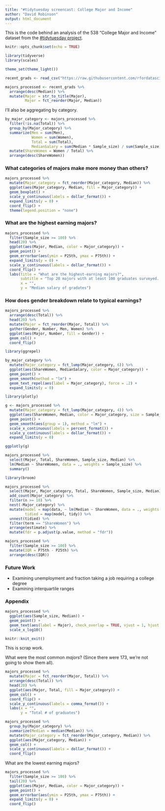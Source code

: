 ```yaml
---
title: "#tidytuesday screencast: College Major and Income"
author: "David Robinson"
output: html_document
---
```


This is the code behind an analysis of the 538 "College Major and Income" dataset from the [#tidytuesday project](https://github.com/rfordatascience/tidytuesday/tree/master/data/2018-10-16).

```r
knitr::opts_chunk$set(echo = TRUE)
```

```r
library(tidyverse)
library(scales)

theme_set(theme_light())
```

```r
recent_grads <- read_csv("https://raw.githubusercontent.com/rfordatascience/tidytuesday/master/data/2018-10-16/recent-grads.csv")

majors_processed <- recent_grads %>%
  arrange(desc(Median)) %>%
  mutate(Major = str_to_title(Major),
         Major = fct_reorder(Major, Median))
```

I'll also be aggregating by category.

```r
by_major_category <- majors_processed %>%
  filter(!is.na(Total)) %>%
  group_by(Major_category) %>%
  summarize(Men = sum(Men),
            Women = sum(Women),
            Total = sum(Total),
            MedianSalary = sum(Median * Sample_size) / sum(Sample_size)) %>%
  mutate(ShareWomen = Women / Total) %>%
  arrange(desc(ShareWomen))
```

### What categories of majors make more money than others?

```r
majors_processed %>%
  mutate(Major_category = fct_reorder(Major_category, Median)) %>%
  ggplot(aes(Major_category, Median, fill = Major_category)) +
  geom_boxplot() +
  scale_y_continuous(labels = dollar_format()) +
  expand_limits(y = 0) +
  coord_flip() +
  theme(legend.position = "none")
```

### What are the highest earning majors?

```r
majors_processed %>%
  filter(Sample_size >= 100) %>%
  head(20) %>%
  ggplot(aes(Major, Median, color = Major_category)) +
  geom_point() +
  geom_errorbar(aes(ymin = P25th, ymax = P75th)) +
  expand_limits(y = 0) +
  scale_y_continuous(labels = dollar_format()) +
  coord_flip() +
  labs(title = "What are the highest-earning majors?",
       subtitle = "Top 20 majors with at least 100 graduates surveyed. Bars represent the 25th to 75th percentile.",
       x = "",
       y = "Median salary of gradates")
```

### How does gender breakdown relate to typical earnings?

```r
majors_processed %>%
  arrange(desc(Total)) %>%
  head(20) %>%
  mutate(Major = fct_reorder(Major, Total)) %>%
  gather(Gender, Number, Men, Women) %>%
  ggplot(aes(Major, Number, fill = Gender)) +
  geom_col() +
  coord_flip()
```

```r
library(ggrepel)

by_major_category %>%
  mutate(Major_category = fct_lump(Major_category, 6)) %>%
  ggplot(aes(ShareWomen, MedianSalary, color = Major_category)) +
  geom_point() +
  geom_smooth(method = "lm") +
  geom_text_repel(aes(label = Major_category), force = .2) +
  expand_limits(y = 0)
```

```r
library(plotly)

g <- majors_processed %>%
  mutate(Major_category = fct_lump(Major_category, 4)) %>%
  ggplot(aes(ShareWomen, Median, color = Major_category, size = Sample_size, label = Major)) +
  geom_point() +
  geom_smooth(aes(group = 1), method = "lm") +
  scale_x_continuous(labels = percent_format()) +
  scale_y_continuous(labels = dollar_format()) +
  expand_limits(y = 0)

ggplotly(g)
```

```r
majors_processed %>%
  select(Major, Total, ShareWomen, Sample_size, Median) %>%
  lm(Median ~ ShareWomen, data = ., weights = Sample_size) %>%
  summary()
```

```r
library(broom)

majors_processed %>%
  select(Major, Major_category, Total, ShareWomen, Sample_size, Median) %>%
  add_count(Major_category) %>%
  filter(n >= 10) %>%
  nest(-Major_category) %>%
  mutate(model = map(data, ~ lm(Median ~ ShareWomen, data = ., weights = Sample_size)),
         tidied = map(model, tidy)) %>%
  unnest(tidied) %>%
  filter(term == "ShareWomen") %>%
  arrange(estimate) %>%
  mutate(fdr = p.adjust(p.value, method = "fdr"))
```

```r
majors_processed %>%
  filter(Sample_size >= 100) %>%
  mutate(IQR = P75th - P25th) %>%
  arrange(desc(IQR))
```


### Future Work

* Examining unemployment and fraction taking a job requiring a college degree
* Examining interquartile ranges

### Appendix

```r
majors_processed %>%
  ggplot(aes(Sample_size, Median)) +
  geom_point() +
  geom_text(aes(label = Major), check_overlap = TRUE, vjust = 1, hjust = 1) +
  scale_x_log10()
```

```r
knitr::knit_exit()
```

This is scrap work.

What were the most common *majors*? (Since there were 173, we're not going to show them all).

```r
majors_processed %>%
  mutate(Major = fct_reorder(Major, Total)) %>%
  arrange(desc(Total)) %>%
  head(20) %>%
  ggplot(aes(Major, Total, fill = Major_category)) +
  geom_col() +
  coord_flip() +
  scale_y_continuous(labels = comma_format()) +
  labs(x = "",
       y = "Total # of graduates")
```


```r
majors_processed %>%
  group_by(Major_category) %>%
  summarize(Median = median(Median)) %>%
  mutate(Major_category = fct_reorder(Major_category, Median)) %>%
  ggplot(aes(Major_category, Median)) +
  geom_col() +
  scale_y_continuous(labels = dollar_format()) +
  coord_flip()
```

What are the lowest earning majors?

```r
majors_processed %>%
  filter(Sample_size >= 100) %>%
  tail(20) %>%
  ggplot(aes(Major, Median, color = Major_category)) +
  geom_point() +
  geom_errorbar(aes(ymin = P25th, ymax = P75th)) +
  expand_limits(y = 0) +
  coord_flip()
```
